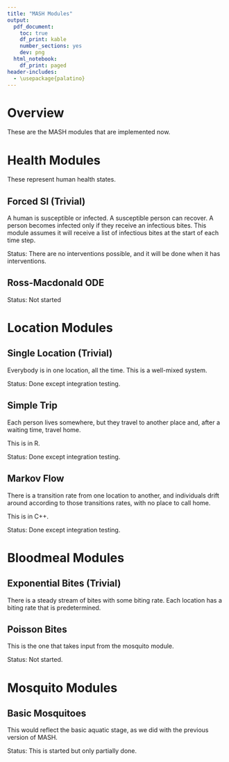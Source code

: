 ```yaml
---
title: "MASH Modules"
output:
  pdf_document:
    toc: true
    df_print: kable
    number_sections: yes
    dev: png
  html_notebook:
    df_print: paged
header-includes:
  - \usepackage{palatino}
---
```


# Overview
These are the MASH modules that are implemented now.


# Health Modules

These represent human health states.

## Forced SI (Trivial)

A human is susceptible or infected. A susceptible person can recover. A person
becomes infected only if they receive an infectious bites. This module assumes
it will receive a list of infectious bites at the start of each time step.

Status: There are no interventions possible, and it will be done when it has interventions.

## Ross-Macdonald ODE

Status: Not started

# Location Modules

## Single Location (Trivial)

Everybody is in one location, all the time. This is a well-mixed system.

Status: Done except integration testing.


## Simple Trip

Each person lives somewhere, but they travel to another place and, after
a waiting time, travel home.

This is in R.

Status: Done except integration testing.

## Markov Flow

There is a transition rate from one location to another, and individuals
drift around according to those transitions rates, with no place to call home.

This is in C++.

Status: Done except integration testing.


# Bloodmeal Modules

## Exponential Bites (Trivial)

There is a steady stream of bites with some biting rate.
Each location has a biting rate that is predetermined.

## Poisson Bites

This is the one that takes input from the mosquito module.

Status: Not started.

# Mosquito Modules

## Basic Mosquitoes

This would reflect the basic aquatic stage, as we did with the previous
version of MASH.

Status: This is started but only partially done.

